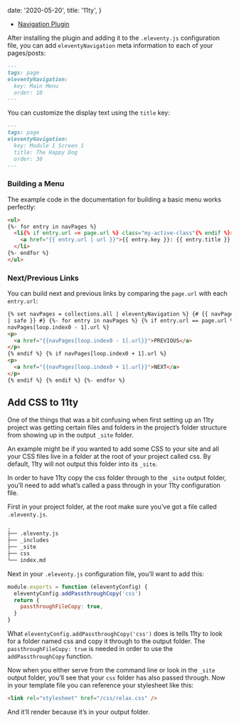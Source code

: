 
  date: '2020-05-20',
  title: '11ty',
}

- [Navigation Plugin](https://www.11ty.dev/docs/plugins/navigation/)

After installing the plugin and adding it to the `.eleventy.js` configuration file, you can add `eleventyNavigation` meta information to each of your pages/posts:

```markdown
---
tags: page
eleventyNavigation:
  key: Main Menu
  order: 10
---
```

You can customize the display text using the `title` key:

```markdown
---
tags: page
eleventyNavigation:
  key: Module 1 Screen 1
  title: The Happy Dog
  order: 30
---
```

### Building a Menu

The example code in the documentation for building a basic menu works perfectly:

```html
<ul>
{%- for entry in navPages %}
  <li{% if entry.url == page.url %} class="my-active-class"{% endif %}>
    <a href="{{ entry.url | url }}">{{ entry.key }}: {{ entry.title }} (order: {{ entry.order }})</a>
  </li>
{%- endfor %}
</ul>
```

### Next/Previous Links

You can build next and previous links by comparing the `page.url` with each `entry.url`:

```html
{% set navPages = collections.all | eleventyNavigation %} {# {{ navPages | dump
| safe }} #} {%- for entry in navPages %} {% if entry.url == page.url %} {% if
navPages[loop.index0 - 1].url %}
<p>
  <a href="{{navPages[loop.index0 - 1].url}}">PREVIOUS</a>
</p>
{% endif %} {% if navPages[loop.index0 + 1].url %}
<p>
  <a href="{{navPages[loop.index0 + 1].url}}">NEXT</a>
</p>
{% endif %} {% endif %} {%- endfor %}
```

## Add CSS to 11ty

One of the things that was a bit confusing when first setting up an 11ty project was getting certain files and folders in the project’s folder structure from showing up in the output `_site` folder.

An example might be if you wanted to add some CSS to your site and all your CSS files live in a folder at the root of your project called css. By default, 11ty will not output this folder into its `_site`.

In order to have 11ty copy the css folder through to the `_site` output folder, you’ll need to add what’s called a pass through in your 11ty configuration file.

First in your project folder, at the root make sure you’ve got a file called `.eleventy.js`.

```txt
.
├── .eleventy.js
├── _includes
├── _site
├── css
└── index.md
```

Next in your `.eleventy.js` configuration file, you’ll want to add this:

```javascript
module.exports = function (eleventyConfig) {
  eleventyConfig.addPassthroughCopy('css')
  return {
    passthroughFileCopy: true,
  }
}
```

What `eleventyConfig.addPassthroughCopy('css')` does is tells 11ty to look for a folder named css and copy it through to the output folder. The `passthroughFileCopy: true` is needed in order to use the `addPassthroughCopy` function.

Now when you either serve from the command line or look in the `_site` output folder, you’ll see that your `css` folder has also passed through. Now in your template file you can reference your stylesheet like this:

```html
<link rel="stylesheet" href="/css/relax.css" />
```

And it’ll render because it’s in your output folder.


